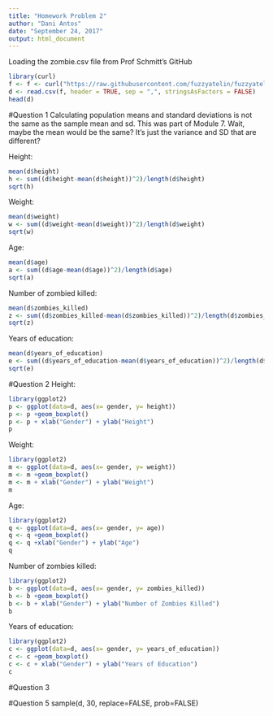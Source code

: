 ```yaml
---
title: "Homework Problem 2"
author: "Dani Antos"
date: "September 24, 2017"
output: html_document
---
```

Loading the zombie.csv file from Prof Schmitt's GitHub
```r
library(curl)
f <- f <- curl("https://raw.githubusercontent.com/fuzzyatelin/fuzzyatelin.github.io/master/AN597_Fall17/zombies.csv")
d <- read.csv(f, header = TRUE, sep = ",", stringsAsFactors = FALSE)
head(d)
```

#Question 1
Calculating population means and standard deviations is not the same as the sample mean and sd. This was part of Module 7. Wait, maybe the mean would be the same? It's just the variance and SD that are different?

Height:
```r
mean(d$height)
h <- sum((d$height-mean(d$height))^2)/length(d$height)
sqrt(h)
```

Weight:
```r
mean(d$weight)
w <- sum((d$weight-mean(d$weight))^2)/length(d$weight)
sqrt(w)
```

Age:
```r
mean(d$age)
a <- sum((d$age-mean(d$age))^2)/length(d$age)
sqrt(a)
```

Number of zombied killed:
```r
mean(d$zombies_killed)
z <- sum((d$zombies_killed-mean(d$zombies_killed))^2)/length(d$zombies_killed)
sqrt(z)
```

Years of education:
```r
mean(d$years_of_education)
e <- sum((d$years_of_education-mean(d$years_of_education))^2)/length(d$years_of_education)
sqrt(e)
```

#Question 2
Height:
```r
library(ggplot2)
p <- ggplot(data=d, aes(x= gender, y= height))
p <- p +geom_boxplot()
p <- p + xlab("Gender") + ylab("Height")
p
```

Weight:
```r
library(ggplot2)
m <- ggplot(data=d, aes(x= gender, y= weight))
m <- m +geom_boxplot()
m <- m + xlab("Gender") + ylab("Weight")
m
```

Age:
```r
library(ggplot2)
q <- ggplot(data=d, aes(x= gender, y= age))
q <- q +geom_boxplot()
q <- q +xlab("Gender") + ylab("Age")
q
```

Number of zombies killed:
```r
library(ggplot2)
b <- ggplot(data=d, aes(x= gender, y= zombies_killed))
b <- b +geom_boxplot()
b <- b + xlab("Gender") + ylab("Number of Zombies Killed")
b
```

Years of education:
```r
library(ggplot2)
c <- ggplot(data=d, aes(x= gender, y= years_of_education))
c <- c +geom_boxplot()
c <- c + xlab("Gender") + ylab("Years of Education")
c
```

#Question 3


#Question 5
sample(d, 30, replace=FALSE, prob=FALSE)
